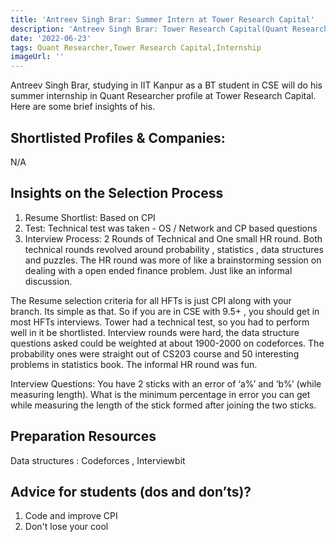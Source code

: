 ```yaml
---
title: 'Antreev Singh Brar: Summer Intern at Tower Research Capital'
description: 'Antreev Singh Brar: Tower Research Capital(Quant Researcher)'
date: '2022-06-23'
tags: Quant Researcher,Tower Research Capital,Internship
imageUrl: ''
---
```


Antreev Singh Brar, studying in IIT Kanpur as a BT student in CSE will do
his summer internship in Quant Researcher profile at Tower Research Capital. Here are some brief
insights of his.

## Shortlisted Profiles & Companies:
N/A

## Insights on the Selection Process
1. Resume Shortlist: Based on CPI
2. Test: Technical test was taken - OS / Network and CP based questions
3. Interview Process: 2 Rounds of Technical and One small HR round. Both technical rounds revolved around probability , statistics , data structures and puzzles. The HR round was more of like a brainstorming session on dealing with a open ended finance problem. Just like an informal discussion.

The Resume selection criteria for all HFTs is just CPI along with your branch. Its simple as that. So if you are in CSE with 9.5+ , you should get in most HFTs interviews. Tower had a technical test, so you had to perform well in it be shortlisted. Interview rounds were hard, the data structure questions asked could be weighted at about 1900-2000 on codeforces. The probability ones were straight out of CS203 course and 50 interesting problems in statistics book. The informal HR round was fun.

Interview Questions: You have 2 sticks with an error of ‘a%’ and ‘b%’ (while measuring length). What is the minimum percentage in error you can get while measuring the length of the stick formed after joining the two sticks.

##  Preparation Resources
Data structures : Codeforces , Interviewbit

## Advice for students (dos and don’ts)? 
1) Code and improve CPI
2) Don't lose your cool

